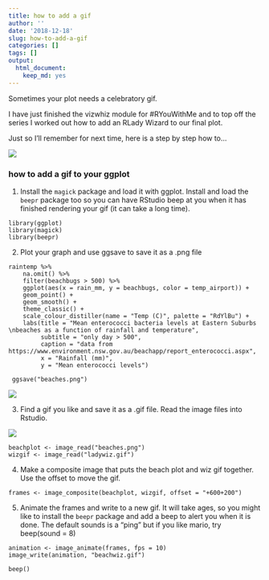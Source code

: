 ```yaml
---
title: how to add a gif
author: ''
date: '2018-12-18'
slug: how-to-add-a-gif
categories: []
tags: []
output:
  html_document:
    keep_md: yes
---
```


Sometimes your plot needs a celebratory gif. 

I have just finished the vizwhiz module for #RYouWithMe and to top off the series I worked out how to add an RLady Wizard to our final plot. 

Just so I'll remember for next time, here is a step by step how to...

![](/post/2018-12-18-how-to-add-a-gif_files/beachwiz.gif)



### how to add a gif to your ggplot

1. Install the `magick` package and load it with ggplot. Install and load the `beepr` package too so you can have RStudio beep at you when it has finished rendering your gif (it can take a long time). 

```
library(ggplot)
library(magick)
library(beepr)
```

2. Plot your graph and use ggsave to save it as a .png file

```
raintemp %>%
    na.omit() %>%
    filter(beachbugs > 500) %>%
    ggplot(aes(x = rain_mm, y = beachbugs, color = temp_airport)) +
    geom_point() +
    geom_smooth() +
    theme_classic() +
    scale_colour_distiller(name = "Temp (C)", palette = "RdYlBu") +
    labs(title = "Mean enterococci bacteria levels at Eastern Suburbs \nbeaches as a function of rainfall and temperature", 
         subtitle = "only day > 500", 
         caption = "data from https://www.environment.nsw.gov.au/beachapp/report_enterococci.aspx", 
         x = "Rainfall (mm)", 
         y = "Mean enterococci levels")
    
 ggsave("beaches.png")
```

![](/post/2018-12-18-how-to-add-a-gif_files/beaches.png)

3. Find a gif you like and save it as a .gif file. Read the image files into Rstudio.  

![](/post/2018-12-18-how-to-add-a-gif_files/ladywiz.gif)

```
beachplot <- image_read("beaches.png")
wizgif <- image_read("ladywiz.gif")
```


4. Make a composite image that puts the beach plot and wiz gif together. Use the offset to move the gif. 

```
frames <- image_composite(beachplot, wizgif, offset = "+600+200")

```

5. Animate the frames and write to a new gif. It will take ages, so you might like to install the `beepr` package and add a beep to alert you when it is done. The default sounds is a "ping" but if you like mario, try beep(sound = 8)

```
animation <- image_animate(frames, fps = 10)
image_write(animation, "beachwiz.gif")

beep()
```


